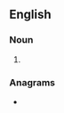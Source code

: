 {{also|misdealer}}
==English==

===Noun===
{{en-noun}}

# {{alternative form of|misdealer|lang=en}}

===Anagrams===
* {{anagrams|en|merladies|misleader}}